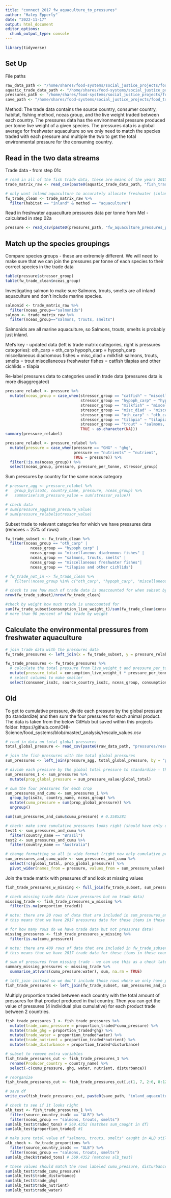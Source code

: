```yaml
---
title: "connect_2017_fw_aquaculture_to_pressures"
author: "Haley Epperly"
date: "2022-11-17"
output: html_document
editor_options: 
  chunk_output_type: console
---
```


```r
library(tidyverse)
```
## Set Up

File paths
```r
raw_data_path <- "/home/shares/food-systems/social_justice_projects/food_trade_pressures/raw_data/"
aquatic_trade_data_path <- "/home/shares/food-systems/social_justice_projects/food_trade_pressures/output_data/01c_allocate_unknown_trade_fish_consumption/"
pressures_path <- "/home/shares/food-systems/social_justice_projects/food_trade_pressures/output_data/02b_fw_aquaculture_pressures/"
save_path <- "/home/shares/food-systems/social_justice_projects/food_trade_pressures/output_data/02aii_connect_2017_fw_aquaculture_to_pressures/"
```


Method:
The trade data contains the source country, consumer country, habitat, fishing method, nceas group, and the live weight traded between each country. The pressures data has the environmental pressure produced per tonne live weight of a given species. The pressures data is a global average for freshwater aquaculture so we only need to match the species traded with each pressure and multiple the two to get the total environmental pressure for the consuming country.

## Read in the two data streams

Trade data - from step 01c
```r
# read in all of the fish trade data, these are means of the years 2015-2019
trade_matrix_raw <- read_csv(paste0(aquatic_trade_data_path, "fish_trade_matrix_w_unknowns_allocated.csv")) # read in the updated data

# only want inland aquaculture to accurately allocate freshwater (inland) aquaculture pressures
fw_trade_clean <- trade_matrix_raw %>% 
  filter(habitat == "inland" & method == "aquaculture")


```

Read in freshwater aquaculture pressures data per tonne from Mel - calculated in step 02a
```r
pressure <- read_csv(paste0(pressures_path, "fw_aquaculture_pressures_per_tonne.csv")) 
```

## Match up the species groupings
Compare species groups - these are extremely different. We will need to make sure that we can join the pressures per tonne of each species to their correct species in the trade data
```r
table(pressure$stressor_group)
table(fw_trade_clean$nceas_group)
```

Investigating salmon to make sure Salmons, trouts, smelts are all inland aquaculture and don't include marine species.
```r
salmonid <- trade_matrix_raw %>% 
  filter(nceas_group=="salmonids")
salmon <- trade_matrix_raw %>% 
  filter(nceas_group=="salmons, trouts, smelts")
```
Salmonids are all marine aquaculture, so Salmons, trouts, smelts is probably just inland.

Mel's key - updated data (left is trade matrix categories, right is pressures categories):
oth_carp = oth_carp 
hypoph_carp = hypoph_carp
miscellaneous diadromous fishes = misc_diad + milkfish
salmons, trouts, smelts = trout
miscellaneous freshwater fishes = catfish
tilapias and other cichlids = tilapia

Re-label pressures data to categories used in trade data (pressures data is more disaggregated)
```r
pressure_relabel <- pressure %>% 
  mutate(nceas_group = case_when(stressor_group == "catfish" ~ "miscellaneous freshwater fishes",
                                 stressor_group == "hypoph_carp" ~ "hypoph_carp",
                                 stressor_group == "milkfish" ~ "miscellaneous diadromous fishes",
                                 stressor_group == "misc_diad" ~ "miscellaneous diadromous fishes",
                                 stressor_group == "oth_carp" ~ "oth_carp",
                                 stressor_group == "tilapia" ~ "tilapias and other cichlids",
                                 stressor_group == "trout" ~ "salmons, trouts, smelts",
                                 TRUE ~ as.character(NA)))
summary(pressure_relabel)

pressure_relabel <- pressure_relabel %>% 
  mutate(pressure = case_when(pressure == "GHG" ~ "ghg",
                              pressure == "nutrients" ~ "nutrient",
                              TRUE ~ pressure)) %>% 
  filter(!is.na(nceas_group)) %>% 
  select(nceas_group, pressure, pressure_per_tonne, stressor_group)

```


Sum pressures  by country for the same nceas category
```r
# pressure_agg <- pressure_relabel %>% 
#   group_by(iso3c, country_name, pressure, nceas_group) %>% 
#   summarise(sum_pressure_value = sum(stressor_value))

# check data
# sum(pressure_agg$sum_pressure_value)
# sum(pressure_relabel$stressor_value)
```


Subset trade to relevant categories for which we have pressures data (removes ~ 25% of rows)
```r
fw_trade_subset <- fw_trade_clean %>% 
  filter(nceas_group == "oth_carp" | 
           nceas_group == "hypoph_carp" |
           nceas_group == "miscellaneous diadromous fishes" |
           nceas_group == "salmons, trouts, smelts" |
           nceas_group == "miscellaneous freshwater fishes"|
           nceas_group == "tilapias and other cichlids")

# fw_trade_not_in <- fw_trade_clean %>% 
#   filter(!nceas_group %in% c("oth_carp", "hypoph_carp", "miscellaneous diadromous fishes", "salmons, trouts, smelts", "miscellaneous freshwater fishes", "tilapias and other cichlids"))

# check to see how much of trade data is unaccounted for when subset by available pressure data
nrow(fw_trade_subset)/nrow(fw_trade_clean)

#check by weight how much trade is unaccounted for
sum(fw_trade_subset$consumption_live_weight_t)/sum(fw_trade_clean$consumption_live_weight_t)
# more than 90 percent of the trade by weight
```


## Calculate the environmental pressures from freshwater aquaculture

```r
# join trade data with the pressures data
fw_trade_pressures <- left_join(x = fw_trade_subset, y = pressure_relabel, by = "nceas_group")

fw_trade_pressures <- fw_trade_pressures %>% 
  # calculate the total pressure from live_weight_t and pressure_per_tonne
  mutate(pressure_total = consumption_live_weight_t * pressure_per_tonne) %>% 
  # select columns to make smaller
  select(consumer_iso3c, source_country_iso3c, nceas_group, consumption_live_weight_t, pressure, pressure_per_tonne, pressure_total)
```


## Old

To get to cumulative pressure, divide each pressure by the global pressure (to standardize) and then sum the four pressures for each animal product. The data is taken from the below GitHub but saved within this projects folder.
https://github.com/OHI-Science/food_systems/blob/master/_analysis/rescale_values.csv

```r
# read in data on total global pressures
total_global_pressure <- read_csv(paste0(raw_data_path, "pressures/rescale_values.csv"))

# join the fish pressures with the total global pressures
sum_pressures <- left_join(pressure_agg, total_global_pressure, by = "pressure")

# divide each pressure by the global total pressure to standardize - this includes total pressures from all crops and animal products
sum_pressures_1 <- sum_pressures %>% 
  mutate(prop_global_pressure = sum_pressure_value/global_total)

# sum the four pressures for each crop
sum_pressures_and_cumu <- sum_pressures_1 %>% 
  group_by(iso3c, country_name, nceas_group) %>% 
  mutate(cumu_pressure = sum(prop_global_pressure)) %>% 
  ungroup()

sum(sum_pressures_and_cumu$cumu_pressure) # 0.3585281

# check: make sure cumulative pressures looks right (should have only one cumu pressure value for each crop product in each country)
test1 <- sum_pressures_and_cumu %>% 
  filter(country_name == "Brazil")
test2 <- sum_pressures_and_cumu %>% 
  filter(country_name == "Australia")

# change formatting so all in wide format (right now only cumulative pressure is in wide format and other pressures are in long format)
sum_pressures_and_cumu_wide <- sum_pressures_and_cumu %>% 
  select(!c(global_total, prop_global_pressure)) %>% 
  pivot_wider(names_from = pressure, values_from = sum_pressure_value)
```


Join the trade matrix with pressures df and look at missing values
```r
fish_trade_pressures_w_missing <- full_join(fw_trade_subset, sum_pressures_and_cumu_wide, by = c("source_country_iso3c" = "iso3c", "nceas_group" = "nceas_group"))

# check missing trade data (have pressures but no trade data)
missing_trade <- fish_trade_pressures_w_missing %>% 
  filter(is.na(proportion_traded))

# note: there are 20 rows of data that are included in sum_pressures_and_cumu_wide, but not in fw_trade_subset
# this means that we have 2017 pressures data for these items in these countries, but they are not in Jessica's trade matrix.

# for how many rows do we have trade data but not pressures data?
missing_pressures <- fish_trade_pressures_w_missing %>% 
  filter(is.na(cumu_pressure))

# note: there are 409 rows of data that are included in fw_trade_subset, but not in sum_pressures_and_cumu_wide
# this means that we have 2017 trade data for these items in these countries, but we don't have pressures data for them

# sum of pressures from missing trade - we can use this as a check later
summary_missing_pressures <- missing_trade %>% 
  summarise_at(vars(cumu_pressure:water), sum, na.rm = TRUE)

# left_join instead so we don't include those rows where we only have pressures data, but no trade
fish_trade_pressures <- left_join(fw_trade_subset, sum_pressures_and_cumu_wide, by = c("source_country_iso3c" = "iso3c", "nceas_group" = "nceas_group"))
```


Multiply proportion traded between each country with the total amount of pressures for that product produced in that country. Then you can get the value of pressures (4 individual plus cumulative) for each product trade between 2 countries.
```r
fish_trade_pressures_1 <- fish_trade_pressures %>% 
  mutate(trade_cumu_pressure = proportion_traded*cumu_pressure) %>% 
  mutate(trade_ghg = proportion_traded*ghg) %>% 
  mutate(trade_water = proportion_traded*water) %>% 
  mutate(trade_nutrient = proportion_traded*nutrient) %>% 
  mutate(trade_disturbance = proportion_traded*disturbance)

# subset to remove extra variables
fish_trade_pressures_cut <- fish_trade_pressures_1 %>% 
  rename(Producer_country = country_name) %>% 
  select(-c(cumu_pressure, ghg, water, nutrient, disturbance))

# reorganize
fish_trade_pressures_cut <- fish_trade_pressures_cut[,c(1, 7, 2:6, 8:12)]

# save df
write_csv(fish_trade_pressures_cut, paste0(save_path, "inland_aquaculture_products_trade_matrix_w_pressures.csv"))
```


```r
# check to see if it looks right
alb_test <- fish_trade_pressures_1 %>% 
  filter(source_country_iso3c == "ALB") %>% 
  filter(nceas_group == "salmons, trouts, smelts")
sum(alb_test$traded_tons) # 569.4352 (matches sum_caught in df)
sum(alb_test$proportion_traded) #1

# make sure total value of "salmons, trouts, smelts" caught in ALB still matches original data
alb_check <- fw_trade_proportions %>% 
  filter(source_country_iso3c == "ALB") %>% 
  filter(nceas_group == "salmons, trouts, smelts")
sum(alb_check$traded_tons) # 569.4352 (matches alb_test)

# these values should match the rows labeled cumu_pressure, disturbance, ghg, nutrient, and water in alb_test
sum(alb_test$trade_cumu_pressure)
sum(alb_test$trade_disturbance)
sum(alb_test$trade_ghg)
sum(alb_test$trade_nutrient)
sum(alb_test$trade_water)
```



